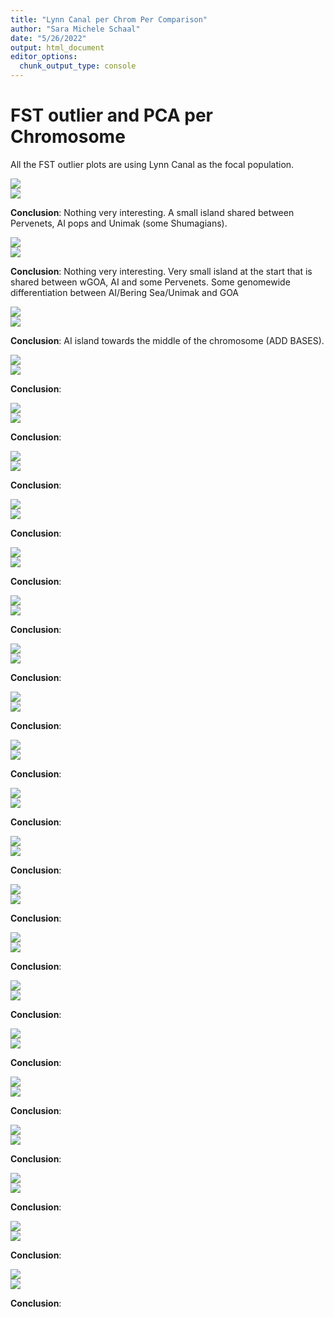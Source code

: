 ```yaml
---
title: "Lynn Canal per Chrom Per Comparison"
author: "Sara Michele Schaal"
date: "5/26/2022"
output: html_document
editor_options: 
  chunk_output_type: console
---
```


# FST outlier and PCA per Chromosome
All the FST outlier plots are using Lynn Canal as the focal population. 


![](../figures/fst/LynnCanal_Chr_1plot_fst.jpg)  
![](../figures/pcas/chrom1_pca-byChrom.jpg)  

**Conclusion**: Nothing very interesting. A small island shared between Pervenets, AI pops and Unimak (some Shumagians).

![](../figures/fst/LynnCanal_Chr_2plot_fst.jpg)  
![](../figures/pcas/chrom2_pca-byChrom.jpg)  

**Conclusion**: Nothing very interesting. Very small island at the start that is shared between wGOA, AI and some Pervenets. Some genomewide differentiation between AI/Bering Sea/Unimak and GOA

![](../figures/fst/LynnCanal_Chr_3plot_fst.jpg)  
![](../figures/pcas/chrom3_pca-byChrom.jpg)  

**Conclusion**: AI island towards the middle of the chromosome (ADD BASES).

![](../figures/fst/LynnCanal_Chr_4plot_fst.jpg)  
![](../figures/pcas/chrom4_pca-byChrom.jpg)  

**Conclusion**:

![](../figures/fst/LynnCanal_Chr_5plot_fst.jpg)  
![](../figures/pcas/chrom5_pca-byChrom.jpg)  

**Conclusion**:

![](../figures/fst/LynnCanal_Chr_6plot_fst.jpg)  
![](../figures/pcas/chrom6_pca-byChrom.jpg)  

**Conclusion**:

![](../figures/fst/LynnCanal_Chr_7plot_fst.jpg)  
![](../figures/pcas/chrom7_pca-byChrom.jpg)  

**Conclusion**:

![](../figures/fst/LynnCanal_Chr_8plot_fst.jpg)   
![](../figures/pcas/chrom8_pca-byChrom.jpg)  

**Conclusion**:

![](../figures/fst/LynnCanal_Chr_9plot_fst.jpg)   
![](../figures/pcas/chrom9_pca-byChrom.jpg)  

**Conclusion**:

![](../figures/fst/LynnCanal_Chr_10plot_fst.jpg)   
![](../figures/pcas/chrom10_pca-byChrom.jpg)  

**Conclusion**:

![](../figures/fst/LynnCanal_Chr_11plot_fst.jpg)   
![](../figures/pcas/chrom11_pca-byChrom.jpg)  

**Conclusion**:

![](../figures/fst/LynnCanal_Chr_12plot_fst.jpg)   
![](../figures/pcas/chrom12_pca-byChrom.jpg)  

**Conclusion**:

![](../figures/fst/LynnCanal_Chr_13plot_fst.jpg)  
![](../figures/pcas/chrom13_pca-byChrom.jpg)  

**Conclusion**:

![](../figures/fst/LynnCanal_Chr_14plot_fst.jpg)  
![](../figures/pcas/chrom14_pca-byChrom.jpg)  

**Conclusion**:

![](../figures/fst/LynnCanal_Chr_15plot_fst.jpg)  
![](../figures/pcas/chrom15_pca-byChrom.jpg)  

**Conclusion**:

![](../figures/fst/LynnCanal_Chr_16plot_fst.jpg)  
![](../figures/pcas/chrom16_pca-byChrom.jpg) 

**Conclusion**:

![](../figures/fst/LynnCanal_Chr_17plot_fst.jpg)   
![](../figures/pcas/chrom17_pca-byChrom.jpg)  

**Conclusion**:

![](../figures/fst/LynnCanal_Chr_18plot_fst.jpg)   
![](../figures/pcas/chrom18_pca-byChrom.jpg)  

**Conclusion**:

![](../figures/fst/LynnCanal_Chr_19plot_fst.jpg)    
![](../figures/pcas/chrom19_pca-byChrom.jpg)  

**Conclusion**:

![](../figures/fst/LynnCanal_Chr_20plot_fst.jpg)  
![](../figures/pcas/20-byChrom.jpg)  

**Conclusion**:

![](../figures/fst/LynnCanal_Chr_21plot_fst.jpg)  
![](../figures/pcas/chrom21_pca-byChrom.jpg)  

**Conclusion**:

![](../figures/fst/LynnCanal_Chr_22plot_fst.jpg)  
![](../figures/pcas/chrom22_pca-byChrom.jpg)  

**Conclusion**:

![](../figures/fst/LynnCanal_Chr_23plot_fst.jpg)  
![](../figures/pcas/chrom23_pca-byChrom.jpg)  


**Conclusion**:






























